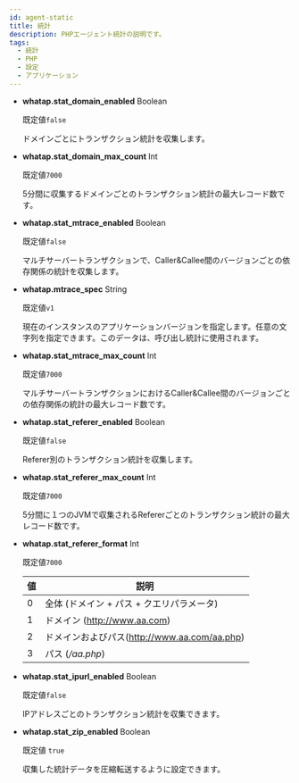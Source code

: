 ```yaml
---
id: agent-static
title: 統計
description: PHPエージェント統計の説明です。
tags:
  - 統計
  - PHP
  - 設定
  - アプリケーション
---
```


- **whatap.stat_domain_enabled** <span class='type'>Boolean</span>

  既定値`false`

  ドメインごとにトランザクション統計を収集します。

- **whatap.stat_domain_max_count** <span class='type'>Int</span>

  既定値`7000`

  5分間に収集するドメインごとのトランザクション統計の最大レコード数です。

- **whatap.stat_mtrace_enabled** <span class='type'>Boolean</span>

  既定値`false`

  マルチサーバートランザクションで、Caller&Callee間のバージョンごとの依存関係の統計を収集します。

- **whatap.mtrace_spec** <span class='type'>String</span>

  既定値`v1`

  現在のインスタンスのアプリケーションバージョンを指定します。任意の文字列を指定できます。このデータは、呼び出し統計に使用されます。 


<Phprestartapply />

- **whatap.stat_mtrace_max_count** <span class='type'>Int</span>

  既定値`7000`

  マルチサーバートランザクションにおけるCaller&Callee間のバージョンごとの依存関係の統計の最大レコード数です。

- **whatap.stat_referer_enabled** <span class='type'>Boolean</span>

  既定値`false`

  Referer別のトランザクション統計を収集します。

- **whatap.stat_referer_max_count** <span class='type'>Int</span>

  既定値`7000`

  5分間に１つのJVMで収集されるRefererごとのトランザクション統計の最大レコード数です。

- **whatap.stat_referer_format** <span class='type'>Int</span>

  既定値`7000`

  | 値 | 説明                                                     |
  | - | ------------------------------------------------------ |
  | 0 | 全体 (ドメイン + パス + クエリパラメータ)           |
  | 1 | ドメイン (http://www.aa.com)            |
  | 2 | ドメインおよびパス(http://www.aa.com/aa.php) |
  | 3 | パス (_/aa.php_)                      |

- **whatap.stat_ipurl_enabled** <span class='type'>Boolean</span>

  既定値`false`

  IPアドレスごとのトランザクション統計を収集できます。

- **whatap.stat_zip_enabled** <span class='type'>Boolean</span>

  既定値 `true`

  収集した統計データを圧縮転送するように設定できます。
